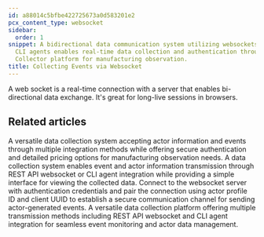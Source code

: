 ```yaml
---
id: a88014c5bfbe422725673a0d583201e2
pcx_content_type: websocket
sidebar:
  order: 1
snippet: A bidirectional data communication system utilizing websockets REST API and
  CLI agents enables real-time data collection and authentication through the Manufactory
  Collector platform for manufacturing observation.
title: Collecting Events via Websocket
---
```


A web socket is a real-time connection with a server that enables bi-directional data exchange. It's great for long-live sessions in browsers.


## Related articles
<CardGrid>
<LinkTitleCard header="<b>Collector > Collecting events via REST API</b>" href="/products/manufactory/collector/rest_api/" > A versatile data collection system accepting actor information and events through multiple integration methods while offering secure authentication and detailed pricing options for manufacturing observation needs. </LinkTitleCard>
<LinkTitleCard header="<b>Manufactory > Collector</b>" href="/products/manufactory/collector/" > A data collection system enables event and actor information transmission through REST API websocket or CLI agent integration while providing a simple interface for viewing the collected data. </LinkTitleCard>
<LinkTitleCard header="<b>Websocket > Connect to our Web Socket Server</b>" href="/products/manufactory/collector/websocket/connect_to_ws/" > Connect to the websocket server with authentication credentials and pair the connection using actor profile ID and client UUID to establish a secure communication channel for sending actor-generated events. </LinkTitleCard>
<LinkTitleCard header="<b>Manufactory > Pricing for Manufactory</b>" href="/products/manufactory/pricing/" > A versatile data collection platform offering multiple transmission methods including REST API websocket and CLI agent integration for seamless event monitoring and actor data management. </LinkTitleCard>
</CardGrid>